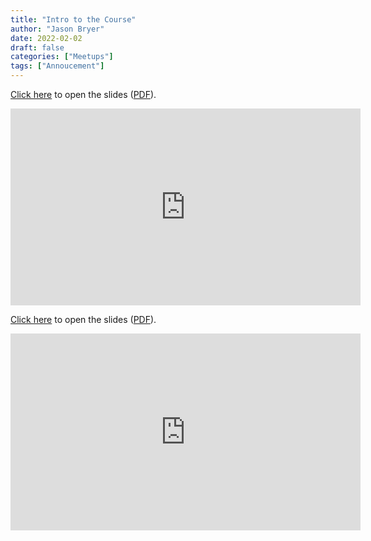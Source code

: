 ```yaml
---
title: "Intro to the Course"
author: "Jason Bryer"
date: 2022-02-02
draft: false
categories: ["Meetups"]
tags: ["Annoucement"]
---
```



[Click here](/slides/02-Intro_to_Data.html#1) to open the slides ([PDF](/slides/02-Intro_to_Data.pdf)).

<iframe width="560" height="315" src="https://www.youtube.com/embed/NfzmlJP21TU" title="YouTube video player" frameborder="0" allow="accelerometer; autoplay; clipboard-write; encrypted-media; gyroscope; picture-in-picture" allowfullscreen></iframe>

<!--more-->

[Click here](/slides/02-Intro_to_Data.html#1) to open the slides ([PDF](/slides/02-Intro_to_Data.pdf)).

<iframe width="560" height="315" src="https://www.youtube.com/embed/NfzmlJP21TU" title="YouTube video player" frameborder="0" allow="accelerometer; autoplay; clipboard-write; encrypted-media; gyroscope; picture-in-picture" allowfullscreen></iframe>



